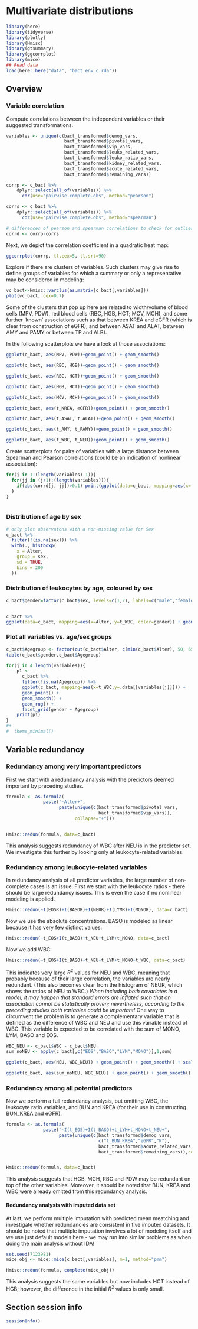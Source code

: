 
#  Multivariate distributions

```r
library(here)
library(tidyverse)
library(plotly)
library(Hmisc)
library(gtsummary)
library(ggcorrplot)
library(mice)
## Read data 
load(here::here("data", "bact_env_c.rda"))
```



## Overview

### Variable correlation

Compute correlations between the independent variables or their suggested transformations.



```r
variables <- unique(c(bact_transformed$demog_vars, 
                      bact_transformed$pivotal_vars,
                      bact_transformed$vip_vars,
                      bact_transformed$leuko_related_vars,
                      bact_transformed$leuko_ratio_vars,
                      bact_transformed$kidney_related_vars,
                      bact_transformed$acute_related_vars,
                      bact_transformed$remaining_vars))

corrp <- c_bact %>%
    dplyr::select(all_of(variables)) %>%
      cor(use="pairwise.complete.obs", method="pearson")

corrs <- c_bact %>%
    dplyr::select(all_of(variables)) %>%
      cor(use="pairwise.complete.obs", method="spearman")

# differences of pearson and spearman correlations to check for outliers
corrd <- corrp-corrs
```

Next, we depict the correlation coefficient in a quadratic heat map:

```r
ggcorrplot(corrp, tl.cex=5, tl.srt=90)
```

Explore if there are clusters of variables. Such clusters may give rise to define groups of variables for which a summary or only a representative may be considered in modeling:

```r
vc_bact<-Hmisc::varclus(as.matrix(c_bact[,variables]))
plot(vc_bact, cex=0.7)
```

Some of the clusters that pop up here are related to width/volume of blood cells (MPV, PDW), red blood cells (RBC, HGB, HCT; MCV, MCH), and some further 'known' associations such as that between KREA and eGFR (which is clear from construction of eGFR), and between ASAT and ALAT, between AMY and PAMY or between TP and ALB).

In the following scatterplots we have a look at those associations:

```r
ggplot(c_bact, aes(MPV, PDW))+geom_point() + geom_smooth()

ggplot(c_bact, aes(RBC, HGB))+geom_point() + geom_smooth()

ggplot(c_bact, aes(RBC, HCT))+geom_point() + geom_smooth()

ggplot(c_bact, aes(HGB, HCT))+geom_point() + geom_smooth()

ggplot(c_bact, aes(MCV, MCH))+geom_point() + geom_smooth()

ggplot(c_bact, aes(t_KREA, eGFR))+geom_point() + geom_smooth()

ggplot(c_bact, aes(t_ASAT, t_ALAT))+geom_point() + geom_smooth()

ggplot(c_bact, aes(t_AMY, t_PAMY))+geom_point() + geom_smooth()

ggplot(c_bact, aes(t_WBC, t_NEU))+geom_point() + geom_smooth()


```


Create scatterplots for pairs of variables with a large distance between Spearman and Pearson correlations (could be an indication of nonlinear association):

```r
for(j in 1:(length(variables)-1)){
  for(jj in (j+1):(length(variables))){
    if(abs(corrd[j, jj])>0.1) print(ggplot(data=c_bact, mapping=aes(x=.data[[variables[j]]],y=.data[[variables[jj]]]))+ geom_point()+geom_smooth())
  }
}



```






### Distribution of age by sex

```r
# only plot observatons with a non-missing value for Sex
c_bact %>%
  filter(!(is.na(sex))) %>%
  with(., histboxp(
    x = Alter,
    group = sex,
    sd = TRUE,
    bins = 200
  ))


```

### Distribution of leukocytes by age, coloured by sex

```r
c_bact$gender=factor(c_bact$sex, levels=c(1,2), labels=c("male","female"))


c_bact %>%
ggplot(data=c_bact, mapping=aes(x=Alter, y=t_WBC, color=gender)) + geom_point() + geom_smooth()
```

### Plot all variables vs. age/sex groups

```r
c_bact$Agegroup <- factor(cut(c_bact$Alter, c(min(c_bact$Alter), 50, 65, max(c_bact$Alter))))
table(c_bact$gender,c_bact$Agegroup)
```



```r
for(j in 4:length(variables)){
    p1 <- 
      c_bact %>% 
      filter(!is.na(Agegroup)) %>% 
      ggplot(c_bact, mapping=aes(x=t_WBC,y=.data[[variables[j]]])) + 
      geom_point() + 
      geom_smooth() +  
      geom_rug() +
      facet_grid(gender ~ Agegroup)
    print(p1)
}
#+
#  theme_minimal()

```

## Variable redundancy 

### Redundancy among very important predictors

First we start with a redundancy analysis with the predictors deemed important by preceding studies.

```r
formula <- as.formula(
              paste("~Alter+",
                    paste(unique(c(bact_transformed$pivotal_vars,
                                   bact_transformed$vip_vars)),
                          collapse="+")))


Hmisc::redun(formula, data=c_bact)

```

This analysis suggests redundancy of WBC after NEU is in the predictor set. We investigate this further by looking only at leukocyte-related variables.

### Redundancy among leukocyte-related variables

In redundancy analysis of all predictor variables, the large number of non-complete cases is an issue.  First we start with the leukocyte ratios - there should be large redundancy issues. This is even the case if no nonlinear modeling is applied.

```r
Hmisc::redun(~I(EOSR)+I(BASOR)+I(NEUR)+I(LYMR)+I(MONOR), data=c_bact)
```

Now we use the absolute concentrations. BASO is modeled as linear because it has very few distinct values:

```r
Hmisc::redun(~t_EOS+I(t_BASO)+t_NEU+t_LYM+t_MONO, data=c_bact)
```

Now we add WBC:

```r
Hmisc::redun(~t_EOS+I(t_BASO)+t_NEU+t_LYM+t_MONO+t_WBC, data=c_bact)
```

This indicates very large $R^2$ values for NEU and WBC, meaning that probably because of their large correlation, the variables are nearly redundant. (This also becomes clear from the histogram of NEUR, which shows the ratios of NEU to WBC.) *When including both covariates in a model, it may happen that standard errors are inflated such that an association cannot be statistically proven; nevertheless, according to the preceding studies both variables could be important!* One way to circumvent the problem is to generate a complementary variable that is defined as the difference of WBC and NEU and use this variable instead of WBC. This variable is expected to be correlated with the sum of MONO, LYM, BASO and EOS.

```r
WBC_NEU <- c_bact$WBC - c_bact$NEU
sum_noNEU <- apply(c_bact[,c("EOS","BASO","LYM","MONO")],1,sum)

ggplot(c_bact, aes(NEU, WBC_NEU)) + geom_point() + geom_smooth() + scale_x_continuous(trans="pseudo_log") + scale_y_continuous(trans="pseudo_log")

ggplot(c_bact, aes(sum_noNEU, WBC_NEU)) + geom_point() + geom_smooth() + scale_x_continuous(trans="pseudo_log") + scale_y_continuous(trans="pseudo_log")

```

### Redundancy among all potential predictors

Now we perform a full redundancy analysis, but omitting WBC, the leukocyte ratio variables, and BUN and KREA (for their use in constructing BUN_KREA and eGFR).

```r
formula <- as.formula(
              paste("~I(t_EOS)+I(t_BASO)+t_LYM+t_MONO+t_NEU+",
                    paste(unique(c(bact_transformed$demog_vars,
                                   c("t_BUN_KREA","eGFR","K"),
                                   bact_transformed$acute_related_vars,
                                   bact_transformed$remaining_vars)),collapse="+")))


Hmisc::redun(formula, data=c_bact)
```

This analysis suggests that HGB, MCH, RBC and PDW may be redundant on top of the other variables. Moreover, it should be noted that BUN, KREA and WBC were already omitted from this redundancy analysis.

#### Redundancy analysis with imputed data set

At last, we perform multiple imputation with predicted mean meatching and investigate whether  redundancies are consistent in five imputed datasets. It should be noted that multiple imputation involves a lot of modeling itself and we use just default models here - we may run into similar problems as when doing the main analysis without IDA!

```r
set.seed(7123981)
mice_obj <- mice::mice(c_bact[,variables], m=1, method="pmm")
```


```r
Hmisc::redun(formula, complete(mice_obj))
```

This analysis suggests the same variables but now includes HCT instead of HGB; however, the difference in the initial $R^2$ values is only small.


## Section session info

```r
sessionInfo()
```
